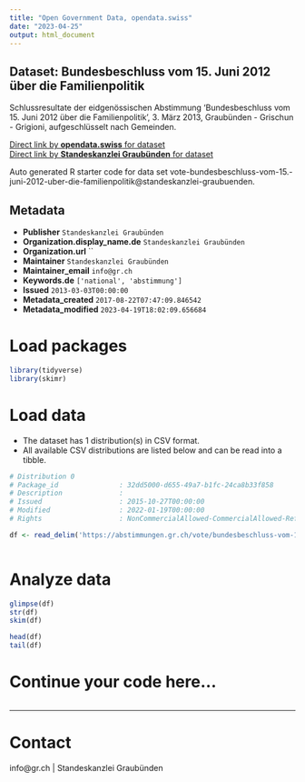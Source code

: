 ```yaml
---
title: "Open Government Data, opendata.swiss"
date: "2023-04-25"
output: html_document
---
```


## Dataset: Bundesbeschluss vom 15. Juni 2012 über die Familienpolitik

Schlussresultate der eidgenössischen Abstimmung 'Bundesbeschluss vom 15. Juni 2012 über die Familienpolitik', 3. März 2013, Graubünden - Grischun - Grigioni, aufgeschlüsselt nach Gemeinden.

[Direct link by **opendata.swiss** for dataset](https://opendata.swiss/de/dataset/bundesbeschluss-vom-15-juni-2012-uber-die-familienpolitik)<br>
[Direct link by **Standeskanzlei Graubünden** for dataset](https://abstimmungen.gr.ch/vote/bundesbeschluss-vom-15.-juni-2012-uber-die-familienpolitik/data)

Auto generated R starter code for data set vote-bundesbeschluss-vom-15.-juni-2012-uber-die-familienpolitik@standeskanzlei-graubuenden.

## Metadata

- **Publisher** `Standeskanzlei Graubünden`
- **Organization.display_name.de** `Standeskanzlei Graubünden`
- **Organization.url** ``
- **Maintainer** `Standeskanzlei Graubünden`
- **Maintainer_email** `info@gr.ch`
- **Keywords.de** `['national', 'abstimmung']`
- **Issued** `2013-03-03T00:00:00`
- **Metadata_created** `2017-08-22T07:47:09.846542`
- **Metadata_modified** `2023-04-19T18:02:09.656684`


# Load packages

```r

library(tidyverse)
library(skimr)

```

# Load data

-   The dataset has 1 distribution(s) in CSV format.
-   All available CSV distributions are listed below and can be read into a tibble.

```r

# Distribution 0
# Package_id               : 32dd5000-d655-49a7-b1fc-24ca8b33f858
# Description              : 
# Issued                   : 2015-10-27T00:00:00
# Modified                 : 2022-01-19T00:00:00
# Rights                   : NonCommercialAllowed-CommercialAllowed-ReferenceRequired

df <- read_delim('https://abstimmungen.gr.ch/vote/bundesbeschluss-vom-15.-juni-2012-uber-die-familienpolitik/data-csv')



```

# Analyze data

```r

glimpse(df)
str(df)
skim(df)

head(df)
tail(df)

```

# Continue your code here...

```r

```

------------------------------------------------------------------------

# Contact

info@gr.ch | Standeskanzlei Graubünden
